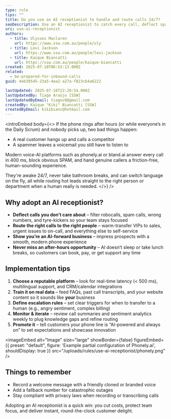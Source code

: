 ```yaml
---
type: rule
tips: ""
title: Do you use an AI receptionist to handle and route calls 24/7?
seoDescription: Use an AI receptionist to catch every call, deflect spam, and route customers to the right person 24/7.
uri: use-ai-receptionist
authors:
  - title: Ulysses Maclaren
    url: https://www.ssw.com.au/people/uly
  - title: Levi Jackson
    url: https://www.ssw.com.au/people/levi-jackson
  - title: Kaique Biancatti
    url: https://ssw.com.au/people/kaique-biancatti
created: 2025-07-18T06:53:13.000Z
related:
  - be-prepared-for-inbound-calls
guid: 4eb39545-23a5-4aa2-a27a-f823cb4a6222

lastUpdated: 2025-07-18T22:20:54.000Z
lastUpdatedBy: Tiago Araújo [SSW]
lastUpdatedByEmail: tiagov8@gmail.com
createdBy: Kaique "Kiki" Biancatti [SSW]
createdByEmail: kikibianc@hotmail.com
---
```

<introEmbed
  body={<>
If the phone rings after hours (or while everyone’s in the Daily Scrum) and nobody picks up, two bad things happen:

* A real customer hangs up and calls a competitor
* A spammer leaves a voicemail you still have to listen to

Modern voice-AI platforms such as phonely.ai or bland.ai answer every call in 400 ms, block obvious SPAM, and hand genuine callers a friction-free, human-sounding experience.

They're awake 24/7, never take bathroom breaks, and can switch language on the fly, all while routing hot leads straight to the right person or department when a human really is needed.
  </>}
/>
## Why adopt an AI receptionist?

* **Deflect calls you don’t care about** – filter robocalls, spam calls, wrong numbers, and tyre-kickers so your team stays focused
* **Route the right calls to the right people** – warm-transfer VIPs to sales, urgent issues to on-call, and everything else to self-service
* **Show you’re an AI-forward business** – impress prospects with a smooth, modern phone experience
* **Never miss an after-hours opportunity** – AI doesn’t sleep or take lunch breaks, so customers can book, pay, or get support any time

## Implementation tips

1. **Choose a reputable platform** – look for real-time latency (< 500 ms), multilingual support, and CRM/calendar integrations
2. **Train it on real data** – feed FAQs, past call transcripts, and your website content so it sounds like **your** business
3. **Define escalation rules** – set clear triggers for when to transfer to a human (e.g., angry sentiment, complex billing)
4. **Monitor & iterate** – review call summaries and sentiment analytics weekly to plug knowledge gaps and refine routing
5. **Promote it** – tell customers your phone line is “AI-powered and always on” to set expectations and showcase innovation


<imageEmbed
  alt="Image"
  size="large"
  showBorder={false}
  figureEmbed={{
    preset: "default",
    figure: 'Example partial configuration of Phonely.ai',
    shouldDisplay: true
  }}
  src="/uploads/rules/use-ai-receptionist/phonely.png"
/>

## Things to remember

* Record a welcome message with a friendly cloned or branded voice
* Add a fallback number for catastrophic outages
* Stay compliant with privacy laws when recording or transcribing calls

Adopting an AI receptionist is a quick win: you cut costs, protect team focus, and deliver instant, round-the-clock customer delight.
